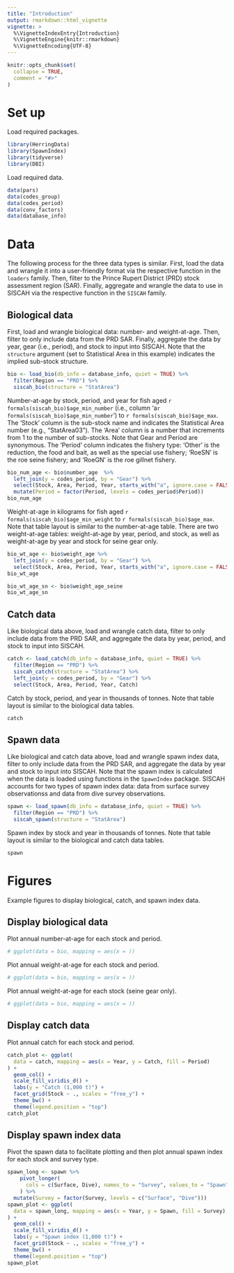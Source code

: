 ```yaml
---
title: "Introduction"
output: rmarkdown::html_vignette
vignette: >
  %\VignetteIndexEntry{Introduction}
  %\VignetteEngine{knitr::rmarkdown}
  %\VignetteEncoding{UTF-8}
---
```


```r
knitr::opts_chunk$set(
  collapse = TRUE,
  comment = "#>"
)
```

# Set up

Load required packages.

```r
library(HerringData)
library(SpawnIndex)
library(tidyverse)
library(DBI)
```

Load required data.

```r
data(pars)
data(codes_group)
data(codes_period)
data(conv_factors)
data(database_info)
```

# Data

The following process for the three data types is similar.
First, load the data and wrangle it into a user-friendly format
via the respective function in the `loaders` family.
Then, filter to the Prince Rupert District (PRD) stock assessment region (SAR).
Finally, aggregate and wrangle the data to use in SISCAH
via the respective function in the `SISCAH` family.

## Biological data

First, load and wrangle biological data: number- and weight-at-age.
Then, filter to only include data from the PRD SAR.
Finally, aggregate the data by year, gear (i.e., period), and stock
to input into SISCAH.
Note that the `structure` argument (set to Statistical Area in this example)
indicates the implied sub-stock structure.

```r
bio <- load_bio(db_info = database_info, quiet = TRUE) %>%
  filter(Region == "PRD") %>%
  siscah_bio(structure = "StatArea")
```

Number-at-age by stock, period, and year for fish aged
`r formals(siscah_bio)$age_min_number`
(i.e., column 'a`r formals(siscah_bio)$age_min_number`') to
`r formals(siscah_bio)$age_max`.
The 'Stock' column is the sub-stock name
and indicates the Statistical Area number (e.g., "StatArea03").
The 'Area' column is a number that increments from 1
to the number of sub-stocks.
Note that Gear and Period are synonymous.
The 'Period' column indicates the fishery type:
'Other' is the reduction, the food and bait, as well as the special use fishery;
'RoeSN' is the roe seine fishery; and
'RoeGN' is the roe gillnet fishery.

```r
bio_num_age <- bio$number_age  %>%
  left_join(y = codes_period, by = "Gear") %>%
  select(Stock, Area, Period, Year, starts_with("a", ignore.case = FALSE)) %>%
  mutate(Period = factor(Period, levels = codes_period$Period))
bio_num_age
```

Weight-at-age in kilograms for fish aged
`r formals(siscah_bio)$age_min_weight` to
`r formals(siscah_bio)$age_max`.
Note that table layout is similar to the number-at-age table.
There are two weight-at-age tables:
weight-at-age by year, period, and stock, as well as
weight-at-age by year and stock for seine gear only.

```r
bio_wt_age <- bio$weight_age %>%
  left_join(y = codes_period, by = "Gear") %>%
  select(Stock, Area, Period, Year, starts_with("a", ignore.case = FALSE))
bio_wt_age
```

```r
bio_wt_age_sn <- bio$weight_age_seine
bio_wt_age_sn
```

## Catch data

Like biological data above,
load and wrangle catch data,
filter to only include data from the PRD SAR, and
aggregate the data by year, period, and stock to input into SISCAH.

```r
catch <- load_catch(db_info = database_info, quiet = TRUE) %>%
  filter(Region == "PRD") %>%
  siscah_catch(structure = "StatArea") %>%
  left_join(y = codes_period, by = "Gear") %>%
  select(Stock, Area, Period, Year, Catch)
```

Catch by stock, period, and year in thousands of tonnes.
Note that table layout is similar to the biological data tables.

```r
catch
```

## Spawn data

Like biological and catch data above,
load and wrangle spawn index data,
filter to only include data from the PRD SAR, and
aggregate the data by year and stock to input into SISCAH.
Note that the spawn index is calculated when the data is loaded
using functions in the `SpawnIndex` package.
SISCAH accounts for two types of spawn index data:
data from surface survey observationss and
data from dive survey observations.

```r
spawn <- load_spawn(db_info = database_info, quiet = TRUE) %>%
  filter(Region == "PRD") %>%
  siscah_spawn(structure = "StatArea")
```

Spawn index by stock and year in thousands of tonnes.
Note that table layout is similar to the biological and catch data tables.

```r
spawn
```

# Figures

Example figures to display biological, catch, and spawn index data.

## Display biological data

Plot annual number-at-age for each stock and period.

<!-- TODO: Plots -->
```r
# ggplot(data = bio, mapping = aes(x = ))
```

Plot annual weight-at-age for each stock and period.

```r
# ggplot(data = bio, mapping = aes(x = ))
```

Plot annual weight-at-age for each stock (seine gear only).

```r
# ggplot(data = bio, mapping = aes(x = ))
```

## Display catch data

Plot annual catch for each stock and period.

```r
catch_plot <- ggplot(
  data = catch, mapping = aes(x = Year, y = Catch, fill = Period)
) +
  geom_col() +
  scale_fill_viridis_d() +
  labs(y = "Catch (1,000 t)") +
  facet_grid(Stock ~ ., scales = "free_y") +
  theme_bw() +
  theme(legend.position = "top")
catch_plot
```

## Display spawn index data

Pivot the spawn data to facilitate plotting and then 
plot annual spawn index for each stock and survey type.

```r
spawn_long <- spawn %>%
    pivot_longer(
      cols = c(Surface, Dive), names_to = "Survey", values_to = "Spawn"
    ) %>%
  mutate(Survey = factor(Survey, levels = c("Surface", "Dive")))
spawn_plot <- ggplot(
  data = spawn_long, mapping = aes(x = Year, y = Spawn, fill = Survey)
) +
  geom_col() +
  scale_fill_viridis_d() +
  labs(y = "Spawn index (1,000 t)") +
  facet_grid(Stock ~ ., scales = "free_y") +
  theme_bw() +
  theme(legend.position = "top")
spawn_plot
```
